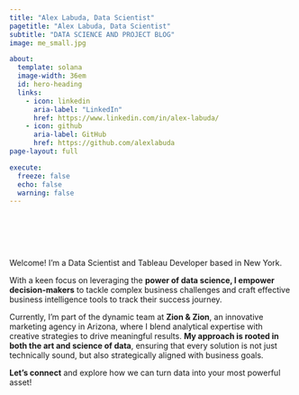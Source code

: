 ```yaml
---
title: "Alex Labuda, Data Scientist"
pagetitle: "Alex Labuda, Data Scientist"
subtitle: "DATA SCIENCE AND PROJECT BLOG"
image: me_small.jpg

about:
  template: solana
  image-width: 36em
  id: hero-heading
  links:
    - icon: linkedin
      aria-label: "LinkedIn"
      href: https://www.linkedin.com/in/alex-labuda/
    - icon: github
      aria-label: GitHub
      href: https://github.com/alexlabuda
page-layout: full

execute: 
  freeze: false
  echo: false
  warning: false
---
```


<br><br>


::: {#hero-heading}

<br>

Welcome! I’m a Data Scientist and Tableau Developer based in New York.

With a keen focus on leveraging the **power of data science, I empower decision-makers** to tackle complex business challenges and craft effective business intelligence tools to track their success journey.

Currently, I’m part of the dynamic team at **Zion & Zion**, an innovative marketing agency in Arizona, where I blend analytical expertise with creative strategies to drive meaningful results. **My approach is rooted in both the art and science of data**, ensuring that every solution is not just technically sound, but also strategically aligned with business goals.

**Let’s connect** and explore how we can turn data into your most powerful asset!

:::
<!-- hero-heading -->
